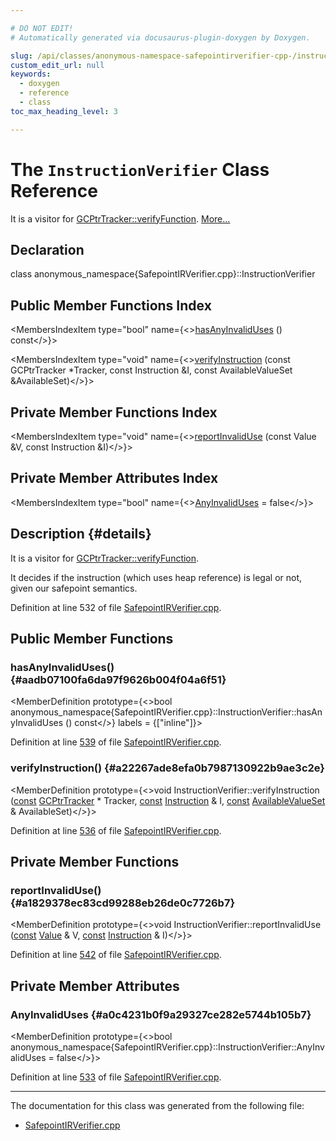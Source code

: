 ```yaml
---

# DO NOT EDIT!
# Automatically generated via docusaurus-plugin-doxygen by Doxygen.

slug: /api/classes/anonymous-namespace-safepointirverifier-cpp-/instructionverifier
custom_edit_url: null
keywords:
  - doxygen
  - reference
  - class
toc_max_heading_level: 3

---
```





# The `InstructionVerifier` Class Reference

<DoxygenPage pluginConfig={pluginConfig}>

It is a visitor for <a href="/docs/api/classes/anonymous-namespace-safepointirverifier-cpp-/gcptrtracker/#aaaee927f8ed0e14bcb32091411cffe66">GCPtrTracker::verifyFunction</a>. <a href="#details">More...</a>

## Declaration

<CodeBlock>class anonymous_namespace{SafepointIRVerifier.cpp}::InstructionVerifier</CodeBlock>

## Public Member Functions Index

<MembersIndex>

<MembersIndexItem
  type="bool"
  name={<><a href="#aadb07100fa6da97f9626b004f04a6f51">hasAnyInvalidUses</a> () const</>}>
</MembersIndexItem>

<MembersIndexItem
  type="void"
  name={<><a href="#a22267ade8efa0b7987130922b9ae3c2e">verifyInstruction</a> (const GCPtrTracker &#42;Tracker, const Instruction &amp;I, const AvailableValueSet &amp;AvailableSet)</>}>
</MembersIndexItem>

</MembersIndex>

## Private Member Functions Index

<MembersIndex>

<MembersIndexItem
  type="void"
  name={<><a href="#a1829378ec83cd99288eb26de0c7726b7">reportInvalidUse</a> (const Value &amp;V, const Instruction &amp;I)</>}>
</MembersIndexItem>

</MembersIndex>

## Private Member Attributes Index

<MembersIndex>

<MembersIndexItem
  type="bool"
  name={<><a href="#a0c4231b0f9a29327ce282e5744b105b7">AnyInvalidUses</a> = false</>}>
</MembersIndexItem>

</MembersIndex>

## Description {#details}

It is a visitor for <a href="/docs/api/classes/anonymous-namespace-safepointirverifier-cpp-/gcptrtracker/#aaaee927f8ed0e14bcb32091411cffe66">GCPtrTracker::verifyFunction</a>.

It decides if the instruction (which uses heap reference) is legal or not, given our safepoint semantics.

Definition at line 532 of file <a href="/docs/api/files/lib/lib/ir/safepointirverifier-cpp">SafepointIRVerifier.cpp</a>.

<SectionDefinition>

## Public Member Functions

### hasAnyInvalidUses() {#aadb07100fa6da97f9626b004f04a6f51}

<MemberDefinition
  prototype={<>bool anonymous&#95;namespace&#123;SafepointIRVerifier.cpp&#125;::InstructionVerifier::hasAnyInvalidUses () const</>}
  labels = {["inline"]}>

Definition at line <a href="/docs/api/files/lib/lib/ir/safepointirverifier-cpp/#l00539">539</a> of file <a href="/docs/api/files/lib/lib/ir/safepointirverifier-cpp">SafepointIRVerifier.cpp</a>.
</MemberDefinition>

### verifyInstruction() {#a22267ade8efa0b7987130922b9ae3c2e}

<MemberDefinition
  prototype={<>void InstructionVerifier::verifyInstruction (<a href="/docs/api/files/lib/lib/target/lib/target/aarch64/aarch64promoteconstant-cpp/#a90f8350fecae261c25be85d38b451bff">const</a> <a href="/docs/api/classes/anonymous-namespace-safepointirverifier-cpp-/gcptrtracker">GCPtrTracker</a> &#42; Tracker, <a href="/docs/api/files/lib/lib/target/lib/target/aarch64/aarch64promoteconstant-cpp/#a90f8350fecae261c25be85d38b451bff">const</a> <a href="/docs/api/classes/llvm/instruction">Instruction</a> &amp; I, <a href="/docs/api/files/lib/lib/target/lib/target/aarch64/aarch64promoteconstant-cpp/#a90f8350fecae261c25be85d38b451bff">const</a> <a href="/docs/api/files/lib/lib/ir/safepointirverifier-cpp/#ad7ed294f6046a4e90a60bc99d532bf2f">AvailableValueSet</a> &amp; AvailableSet)</>}>

Definition at line <a href="/docs/api/files/lib/lib/ir/safepointirverifier-cpp/#l00536">536</a> of file <a href="/docs/api/files/lib/lib/ir/safepointirverifier-cpp">SafepointIRVerifier.cpp</a>.
</MemberDefinition>

</SectionDefinition>

<SectionDefinition>

## Private Member Functions

### reportInvalidUse() {#a1829378ec83cd99288eb26de0c7726b7}

<MemberDefinition
  prototype={<>void InstructionVerifier::reportInvalidUse (<a href="/docs/api/files/lib/lib/target/lib/target/aarch64/aarch64promoteconstant-cpp/#a90f8350fecae261c25be85d38b451bff">const</a> <a href="/docs/api/classes/llvm/value">Value</a> &amp; V, <a href="/docs/api/files/lib/lib/target/lib/target/aarch64/aarch64promoteconstant-cpp/#a90f8350fecae261c25be85d38b451bff">const</a> <a href="/docs/api/classes/llvm/instruction">Instruction</a> &amp; I)</>}>

Definition at line <a href="/docs/api/files/lib/lib/ir/safepointirverifier-cpp/#l00542">542</a> of file <a href="/docs/api/files/lib/lib/ir/safepointirverifier-cpp">SafepointIRVerifier.cpp</a>.
</MemberDefinition>

</SectionDefinition>

<SectionDefinition>

## Private Member Attributes

### AnyInvalidUses {#a0c4231b0f9a29327ce282e5744b105b7}

<MemberDefinition
  prototype={<>bool anonymous&#95;namespace&#123;SafepointIRVerifier.cpp&#125;::InstructionVerifier::AnyInvalidUses = false</>}>

Definition at line <a href="/docs/api/files/lib/lib/ir/safepointirverifier-cpp/#l00533">533</a> of file <a href="/docs/api/files/lib/lib/ir/safepointirverifier-cpp">SafepointIRVerifier.cpp</a>.
</MemberDefinition>

</SectionDefinition>

<hr/>

The documentation for this class was generated from the following file:

<ul>
<li><a href="/docs/api/files/lib/lib/ir/safepointirverifier-cpp">SafepointIRVerifier.cpp</a></li>
</ul>

</DoxygenPage>
